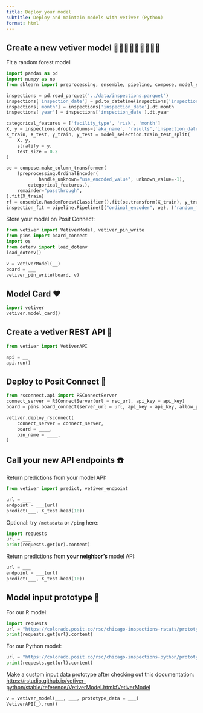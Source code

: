 ```yaml
---
title: Deploy your model
subtitle: Deploy and maintain models with vetiver (Python)
format: html
---
```


## Create a new vetiver model 🌳🌴🌲🌲🌴🌳🌴🌳🌲

Fit a random forest model

```python
import pandas as pd
import numpy as np
from sklearn import preprocessing, ensemble, pipeline, compose, model_selection

inspections = pd.read_parquet('../data/inspections.parquet')
inspections['inspection_date'] = pd.to_datetime(inspections['inspection_date'])
inspections['month'] = inspections['inspection_date'].dt.month
inspections['year'] = inspections['inspection_date'].dt.year

categorical_features = ['facility_type', 'risk', 'month']
X, y = inspections.drop(columns=['aka_name', 'results','inspection_date']), inspections['results']
X_train, X_test, y_train, y_test = model_selection.train_test_split(
    X, y,
    stratify = y,
    test_size = 0.2
)

oe = compose.make_column_transformer(
    (preprocessing.OrdinalEncoder(
            handle_unknown="use_encoded_value", unknown_value=-1),
        categorical_features,),
    remainder="passthrough",
).fit(X_train)
rf = ensemble.RandomForestClassifier().fit(oe.transform(X_train), y_train)
inspection_fit = pipeline.Pipeline([("ordinal_encoder", oe), ("random_forest", rf)])
```

Store your model on Posit Connect:

```python
from vetiver import VetiverModel, vetiver_pin_write
from pins import board_connect
import os
from dotenv import load_dotenv
load_dotenv()

v = VetiverModel(__)
board = ___
vetiver_pin_write(board, v)
```

## Model Card ❤️

```python
import vetiver
vetiver.model_card()
```

## Create a vetiver REST API 🏺

```python
from vetiver import VetiverAPI

api = __
api.run()
```

## Deploy to Posit Connect 🚀

```python
from rsconnect.api import RSConnectServer
connect_server = RSConnectServer(url = rsc_url, api_key = api_key)
board = pins.board_connect(server_url = url, api_key = api_key, allow_pickle_read = True)

vetiver.deploy_rsconnect(
    connect_server = connect_server,
    board = ____,
    pin_name = ____,
)
```

## Call your new API endpoints ☎️

Return predictions from your model API:

```python
from vetiver import predict, vetiver_endpoint

url = ___
endpoint = ___(url)
predict(___, X_test.head(10))
```

Optional: try `/metadata` or `/ping` here:

```python
import requests
url = ___
print(requests.get(ur).content)
```

Return predictions from **your neighbor's** model API:

```python
url = ___
endpoint = ___(url)
predict(___, X_test.head(10))
```


## Model input prototype 🔀

For our R model:

```python
import requests
url = "https://colorado.posit.co/rsc/chicago-inspections-rstats/prototype/"
print(requests.get(url).content)
```

For our Python model:

```python
url = "https://colorado.posit.co/rsc/chicago-inspections-python/prototype/"
print(requests.get(url).content)
```

Make a custom input data prototype after checking out this documentation:
<https://rstudio.github.io/vetiver-python/stable/reference/VetiverModel.html#VetiverModel>

```python
v = vetiver_model(___, ___, prototype_data = ___)
VetiverAPI(_).run()
```